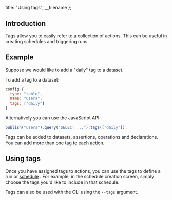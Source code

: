 
  title: "Using tags",
  __filename
};


## Introduction

Tags allow you to easily refer to a collection of actions. This can be useful in creating schedules and triggering runs.

## Example

Suppose we would like to add a "daily" tag to a dataset.

To add a tag to a dataset:

```js
config {
  type: "table",
  name: "users",
  tags: ["daily"]
}
```

Alternatively you can use the JavaScript API:

```js
publish("users").query("SELECT ...").tags(["daily"]);
```

Tags can be added to datasets, assertions, operations and declarations. You can add more than one tag to each action.

## Using tags

Once you have assigned tags to actions, you can use the tags to define a run or [schedule](/platform_guides/scheduling)  . For example, in the schedule creation
screen, simply choose the tags you'd like to include in that schedule.

Tags can also be used with the CLI using the `--tags` argument.
